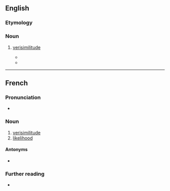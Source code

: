 ==English==

===Etymology===
{{etyl|fr|en}}

===Noun===
{{en-noun|-}}

# {{lb|en|literary theory}} [[verisimilitude]]
#* {{quote-book|title=Structuralist Poetics: Structuralism, Linguistics and the Study of Literature|author=Jonathan D. Culler|year=2002|passage=Recognition of this first level of '''''vraisemblance''''' need not depend on the claim that reality is a convention produced by language.}}
#* {{quote-book|title=A Prehistory of Cognitive Poetics: Neoclassicism and the Novel|page=6|author=Karin Kukkonen|year=2017|passage=The notion of '''vraisemblance''', “in whose name all the literary battles were fought, is at the root of all criticism” (Bray 1931, 192; c'est en son nom que se livrent toutes les batailles littéraires, elle est à la base de toutes les critiques). Derived from Aristotle's "probable," in the rediscovery of the ''Poetics'' in Renaissance Italy, '''vraisemblance''' takes the key hierarchical position in seventeenth-century neoclassicism and maintains it until well into the eighteenth century.|url=https://books.google.com/books?id=WdgWDgAAQBAJ&lpg=PA6&dq=%22vraisemblance%22&pg=PA6#v=onepage&q=%22vraisemblance%22&f=false}}

----

==French==

===Pronunciation===
* {{rhymes|ɑ̃s|lang=fr}}

===Noun===
{{fr-noun|f}}

# [[verisimilitude]]
# [[likelihood]]

====Antonyms====
* {{l|fr|invraisemblance}}

===Further reading===
* {{R:TLFi}}